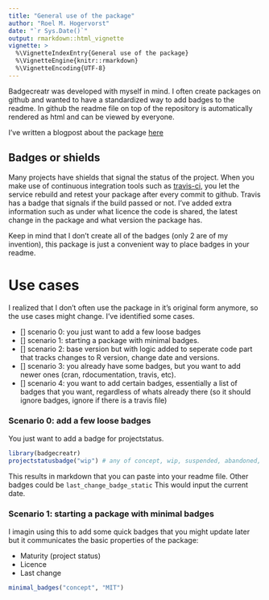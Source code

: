 ```yaml
---
title: "General use of the package"
author: "Roel M. Hogervorst"
date: "`r Sys.Date()`"
output: rmarkdown::html_vignette
vignette: >
  %\VignetteIndexEntry{General use of the package}
  %\VignetteEngine{knitr::rmarkdown}
  %\VignetteEncoding{UTF-8}
---
```


Badgecreatr was developed with myself in mind. I often create packages on github
and wanted to have a standardized way to add badges to the readme. In github the
readme file on top of the repository is automatically rendered as html and can
be viewed by everyone. 

I've written a blogpost about the package [here](http://rmhogervorst.nl/cleancode/blog/2016/07/08/introducing-badgecreatr-create-and-place-badges-in-readme-rmd.html)

## Badges or shields
Many projects have shields that signal the status of the project. When you make
use of continuous integration tools such as [travis-ci](https://docs.travis-ci.com/user/languages/r "a R-specific guide for travis"), you let the service rebuild and retest your package after every
commit to github. Travis has a badge that signals if the build passed or not. 
I've added extra information such as under what licence the code is shared, 
the latest change in the package and what version the package has. 

Keep in mind that I don't create all of the badges (only 2 are of my invention), 
this package is just a convenient way to place badges in your readme. 

# Use cases
I realized that I don't often use the package in it's original form anymore, 
so the use cases might change. I've identified some cases.

- [] scenario 0: you just want to add a few loose badges
- [] scenario 1: starting a package with minimal badges.
- [] scenario 2: base version but with logic added to seperate code part that tracks changes to R version, change date and versions.
- [] scenario 3: you already have some badges, but you want to add newer ones (cran, rdocumentation, travis, etc).
- [] scenario 4: you want to add certain badges, essentially a list of badges that you want, regardless of whats already there (so it should ignore badges, ignore if there is a travis file)

### Scenario 0: add a few loose badges
You just want to add a badge for projectstatus.
```r
library(badgecreatr)
projectstatusbadge("wip") # any of concept, wip, suspended, abandoned, active, inactive, unsupported
```

This results in markdown that you can paste into your readme file.
Other badges could be `last_change_badge_static` This would input the current 
date. 

### Scenario 1: starting a package with minimal badges
I imagin using this to add some quick badges that you might update later
but it communicates the basic properties of the package:

- Maturity (project status)
- Licence
- Last change

```r
minimal_badges("concept", "MIT")
```
